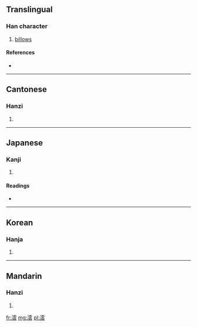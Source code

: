 ==Translingual==

===Han character===
{{Han char|rn=85|rad=水|as=12|sn=15|four=3113<sub>1</sub>|canj=水一月戈 (EMBI)}}

# [[billows]]

====References====
* {{Han ref|kx=0652.060|dkj=18334|dj=1062.080|hdz=31739.010|uh=6F90|ud=28560|bh=E658|bd=58968}}

----

==Cantonese==

===Hanzi===
{{yue-hanzi|jyut=|y=wan4}}

# {{defn|lang=yue|sort=水12}}

----

==Japanese==

===Kanji===
{{ja-kanji|grade=|rs=水12}}

# {{defn|lang=ja|sort=水12}}

====Readings====
* {{ja-readings|on=[[うん]] (un)|kun=}}

----

==Korean==

===Hanja===
{{ko-hanja|hangeul=운|eumhun=|rv=un|mr=un|y=wun}}

# {{defn|lang=ko|sort=水12}}

----

==Mandarin==

===Hanzi===
{{cmn-hanzi|pin=[[yún]] ([[yun2]])|wg=yün<sup>2</sup>}}

# {{defn|lang=cmn|sort=水12}}

[[fr:澐]]
[[mg:澐]]
[[pl:澐]]
